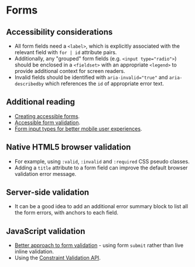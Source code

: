 
# Forms

## Accessibility considerations
- All form fields need a `<label>`, which is explicitly associated with the relevant field with `for | id` attribute pairs.
- Additionally, any "grouped" form fields (e.g. `<input type="radio">`) should be enclosed in a `<fieldset>` with an appropriate `<legend>` to provide additional context for screen readers.
- Invalid fields should be identified with `aria-invalid="true"` and `aria-describedby` which references the `id` of appropriate error text.

## Additional reading
- [Creating accessible forms](https://webaim.org/techniques/forms/controls).
- [Accessible form validation](https://www.smashingmagazine.com/2023/02/guide-accessible-form-validation/).
- [Form input types for better mobile user experiences](https://css-tricks.com/better-form-inputs-for-better-mobile-user-experiences/).

## Native HTML5 browser validation
- For example, using `:valid`, `:invalid` and `:required` CSS pseudo classes.
- Adding a `title` attribute to a form field can improve the default browser validation error message.

<Preview>
    <Story id="forms-form--form" />
</Preview>

## Server-side validation
- It can be a good idea to add an additional error summary block to list all the form errors, with anchors to each field.

<Preview>
    <Story id="forms-form--form-server-validation" />
</Preview>

## JavaScript validation
- [Better approach to form validation](https://adamsilver.io/blog/the-problem-with-live-validation-and-what-to-do-instead/) - using form `submit` rather than live inline validation.
- Using the [Constraint Validation API](https://developer.mozilla.org/en-US/docs/Learn/Forms/Form_validation#validating_forms_using_javascript).

<Preview>
    <Story id="forms-form--form-js-validation" />
</Preview>
